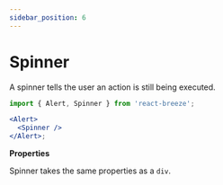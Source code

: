 ```yaml
---
sidebar_position: 6
---
```



# Spinner

A spinner tells the user an action is still being executed.

<Alert className="mb-2">
  <Spinner />
</Alert>

```jsx
import { Alert, Spinner } from 'react-breeze';

<Alert>
  <Spinner />
</Alert>;
```

**Properties**

Spinner takes the same properties as a `div`.

